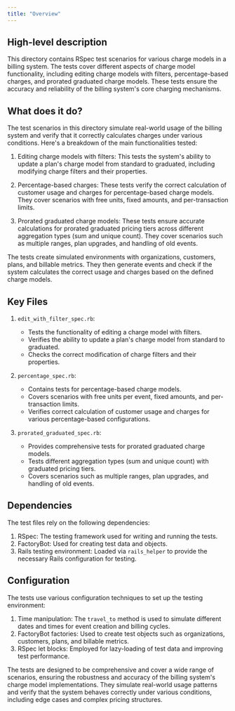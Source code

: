 ```yaml
---
title: "Overview"
---
```


## High-level description
This directory contains RSpec test scenarios for various charge models in a billing system. The tests cover different aspects of charge model functionality, including editing charge models with filters, percentage-based charges, and prorated graduated charge models. These tests ensure the accuracy and reliability of the billing system's core charging mechanisms.

## What does it do?
The test scenarios in this directory simulate real-world usage of the billing system and verify that it correctly calculates charges under various conditions. Here's a breakdown of the main functionalities tested:

1. Editing charge models with filters: This tests the system's ability to update a plan's charge model from standard to graduated, including modifying charge filters and their properties.

2. Percentage-based charges: These tests verify the correct calculation of customer usage and charges for percentage-based charge models. They cover scenarios with free units, fixed amounts, and per-transaction limits.

3. Prorated graduated charge models: These tests ensure accurate calculations for prorated graduated pricing tiers across different aggregation types (sum and unique count). They cover scenarios such as multiple ranges, plan upgrades, and handling of old events.

The tests create simulated environments with organizations, customers, plans, and billable metrics. They then generate events and check if the system calculates the correct usage and charges based on the defined charge models.

## Key Files

1. `edit_with_filter_spec.rb`: 
   - Tests the functionality of editing a charge model with filters.
   - Verifies the ability to update a plan's charge model from standard to graduated.
   - Checks the correct modification of charge filters and their properties.

2. `percentage_spec.rb`:
   - Contains tests for percentage-based charge models.
   - Covers scenarios with free units per event, fixed amounts, and per-transaction limits.
   - Verifies correct calculation of customer usage and charges for various percentage-based configurations.

3. `prorated_graduated_spec.rb`:
   - Provides comprehensive tests for prorated graduated charge models.
   - Tests different aggregation types (sum and unique count) with graduated pricing tiers.
   - Covers scenarios such as multiple ranges, plan upgrades, and handling of old events.

## Dependencies
The test files rely on the following dependencies:

1. RSpec: The testing framework used for writing and running the tests.
2. FactoryBot: Used for creating test data and objects.
3. Rails testing environment: Loaded via `rails_helper` to provide the necessary Rails configuration for testing.

## Configuration
The tests use various configuration techniques to set up the testing environment:

1. Time manipulation: The `travel_to` method is used to simulate different dates and times for event creation and billing cycles.
2. FactoryBot factories: Used to create test objects such as organizations, customers, plans, and billable metrics.
3. RSpec let blocks: Employed for lazy-loading of test data and improving test performance.

The tests are designed to be comprehensive and cover a wide range of scenarios, ensuring the robustness and accuracy of the billing system's charge model implementations. They simulate real-world usage patterns and verify that the system behaves correctly under various conditions, including edge cases and complex pricing structures.